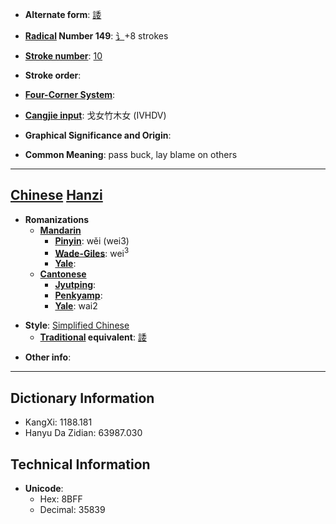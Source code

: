 * '''Alternate form''': [[諉]]

* '''[[Wiktionary:Chinese radical index| Radical]] Number 149''': [[Wiktionary:Chinese radical index 讠|讠]]+8 strokes

* '''[[Wiktionary:Chinese total strokes index|Stroke number]]''': [[Wiktionary:Chinese total strokes index 10|10]]

* '''Stroke order''': 

* '''[[Wiktionary:Chinese four corner index|Four-Corner System]]''': 

* '''[[Wiktionary:Chinese Cangjie index|Cangjie input]]''': 戈女竹木女 (IVHDV)

* '''Graphical Significance and Origin''': 

* '''Common Meaning''': pass buck, lay blame on others

----

== [[Chinese]] [[Hanzi]] ==

* '''Romanizations'''
** '''[[Mandarin]]'''
*** '''[[Pinyin]]''': wěi (wei3)
*** '''[[Wade-Giles]]''': wei<sup>3</sup>
*** '''[[Yale]]''': 
** '''[[Cantonese]]'''
*** '''[[Jyutping]]''':
*** '''[[Penkyamp]]''': 
*** '''[[Yale]]''': wai2

* '''Style''': [[Simplified Chinese]] 
** '''[[Traditional Chinese|Traditional]] equivalent''': [[諉]]

* '''Other info''': 

----

== Dictionary Information ==

* KangXi: 1188.181
* Hanyu Da Zidian: 63987.030

== Technical Information ==

* '''Unicode''':
** Hex: 8BFF
** Decimal: 35839